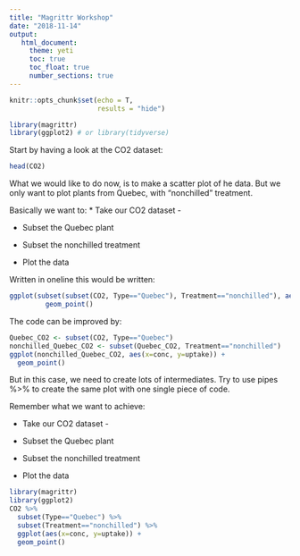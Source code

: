 ```yaml
---
title: "Magrittr Workshop"
date: "2018-11-14"
output:
   html_document:
     theme: yeti
     toc: true
     toc_float: true
     number_sections: true
---
```


```r
knitr::opts_chunk$set(echo = T,
                      results = "hide")
```



```r
library(magrittr)
library(ggplot2) # or library(tidyverse)
```


Start by having a look at the CO2 dataset:

```r
head(CO2)
```

What we would like to do now, is to make a scatter plot of he data.
But we only want to plot plants from Quebec, with "nonchilled" treatment.

Basically we want to:
* Take our CO2 dataset -

* Subset the Quebec plant

* Subset the nonchilled treatment

* Plot the data


Written in oneline this would be written:

```r
ggplot(subset(subset(CO2, Type=="Quebec"), Treatment=="nonchilled"), aes(x=conc, y=uptake)) +
         geom_point()

```


The code can be improved by:

```r

Quebec_CO2 <- subset(CO2, Type=="Quebec")
nonchilled_Quebec_CO2 <- subset(Quebec_CO2, Treatment=="nonchilled")
ggplot(nonchilled_Quebec_CO2, aes(x=conc, y=uptake)) +
  geom_point()

```


But in this case, we need to create lots of intermediates.
Try to use pipes %>%  to create the same plot with one single piece of code.

Remember what we want to achieve:

* Take our CO2 dataset -

* Subset the Quebec plant

* Subset the nonchilled treatment

* Plot the data



```r
library(magrittr)
library(ggplot2)
CO2 %>%
  subset(Type=="Quebec") %>% 
  subset(Treatment=="nonchilled") %>% 
  ggplot(aes(x=conc, y=uptake)) +
  geom_point()
```


